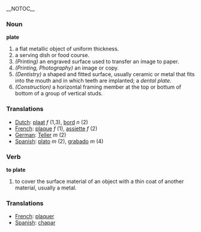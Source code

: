 __NOTOC__
=== Noun  ===

'''plate'''

# a flat metallic object of uniform thickness.
# a serving dish or food course.
# ''(Printing)'' an engraved surface used to transfer an image to paper.
# ''(Printing, Photography)'' an image or copy.
# ''(Dentistry)'' a shaped and fitted surface, usually ceramic or metal that fits into the mouth and in which teeth are implanted; a ''dental plate''.
# ''(Construction)'' a horizontal framing member at the top or bottum of bottom of a group of vertical studs.

=== Translations ===
*[[Dutch]]: [[plaat]] ''f'' (1,3), [[bord]] ''n'' (2)
*[[French]]: [[plaque]] ''f'' (1), [[assiette]] ''f'' (2)
*[[German]]: [[Teller]] ''m'' (2)
*[[Spanish]]: [[plato]] ''m'' (2), [[grabado]] ''m'' (4)

=== Verb ===

'''to plate'''

# to cover the surface material of an object with a thin coat of another material, usually a metal.

=== Translations ===
*[[French]]: [[plaquer]]
*[[Spanish]]: [[chapar]]